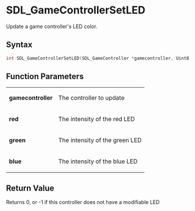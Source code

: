 = SDL_GameControllerSetLED =

Update a game controller's LED color.

== Syntax ==

<syntaxhighlight lang='c'>
int SDL_GameControllerSetLED(SDL_GameController *gamecontroller, Uint8 red, Uint8 green, Uint8 blue);
</syntaxhighlight>

== Function Parameters ==

{|
|'''gamecontroller'''
|The controller to update
|-
|'''red'''
|The intensity of the red LED
|-
|'''green'''
|The intensity of the green LED
|-
|'''blue'''
|The intensity of the blue LED
|}

== Return Value ==

Returns 0, or -1 if this controller does not have a modifiable LED



